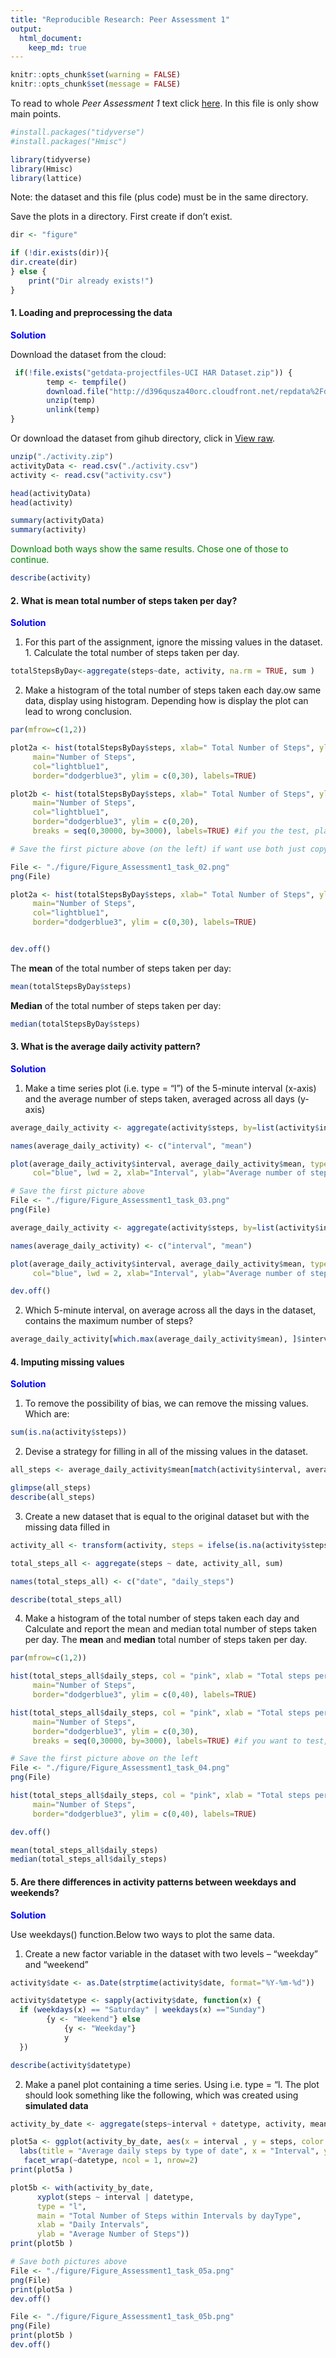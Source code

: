 ---
title: "Reproducible Research: Peer Assessment 1"
output: 
  html_document:
    keep_md: true
---

```{r}
knitr::opts_chunk$set(warning = FALSE)
knitr::opts_chunk$set(message = FALSE)
```


To read to whole *Peer Assessment 1* text click [here](https://github.com/itamaracampos/RepData_PeerAssessment1).
In this file is only show main points.

```{r}
#install.packages("tidyverse")
#install.packages("Hmisc")
```


```{r}
library(tidyverse) 
library(Hmisc)
library(lattice)
```


Note: the dataset and this file (plus code) must be in the same directory.

Save the plots in a directory. First create if don't exist.

```{r}
dir <- "figure"

if (!dir.exists(dir)){
dir.create(dir)
} else {
    print("Dir already exists!")
}
```




#### **1. Loading and preprocessing the data**

 **<span style="color: blue"> Solution  </span>**
 
Download the dataset from the cloud:

```{r}
 if(!file.exists("getdata-projectfiles-UCI HAR Dataset.zip")) {
        temp <- tempfile()
        download.file("http://d396qusza40orc.cloudfront.net/repdata%2Fdata%2Factivity.zip",temp)
        unzip(temp)
        unlink(temp)
}
```


Or download the dataset from gihub directory, click in [View raw](https://github.com/itamaracampos/RepData_PeerAssessment1/blob/master/activity.zip).

```{r} 
unzip("./activity.zip")
activityData <- read.csv("./activity.csv")
activity <- read.csv("activity.csv")
```


```{r} 
head(activityData)
head(activity)

summary(activityData)
summary(activity)
```

 <span style="color: Green"> Download both ways show the same results. Chose one of those to continue. </span>

```{r} 
describe(activity)
```



#### **2. What is mean total number of steps taken per day?**

 **<span style="color: blue"> Solution </span>**

1. For this part of the assignment, ignore the missing values in the dataset. 1. Calculate the total number of steps taken per day.

```{r}
totalStepsByDay<-aggregate(steps~date, activity, na.rm = TRUE, sum )

```


2. Make a histogram of the total number of steps taken each day.ow same data, display using histogram. Depending how is display the plot can lead to wrong conclusion. 


```{r}
par(mfrow=c(1,2))

plot2a <- hist(totalStepsByDay$steps, xlab=" Total Number of Steps", ylab="Number of Days", 
     main="Number of Steps",
     col="lightblue1",
     border="dodgerblue3", ylim = c(0,30), labels=TRUE) 

plot2b <- hist(totalStepsByDay$steps, xlab=" Total Number of Steps", ylab="Number of Days", 
     main="Number of Steps",
     col="lightblue1",
     border="dodgerblue3", ylim = c(0,20),
     breaks = seq(0,30000, by=3000), labels=TRUE) #if you the test, play with this factor  breaks = seq(0,30000, by=3000)
```


```{r, echo=FALSE}

# Save the first picture above (on the left) if want use both just copy and past the previous code

File <- "./figure/Figure_Assessment1_task_02.png"
png(File)

plot2a <- hist(totalStepsByDay$steps, xlab=" Total Number of Steps", ylab="Number of Days", 
     main="Number of Steps",
     col="lightblue1",
     border="dodgerblue3", ylim = c(0,30), labels=TRUE) 


dev.off()

```

The **mean** of the total number of steps taken per day:

```{r}
mean(totalStepsByDay$steps)
```

**Median** of the total number of steps taken per day:

```{r}
median(totalStepsByDay$steps)
```




#### **3. What is the average daily activity pattern?**

 **<span style="color: blue"> Solution </span>**

1. Make a time series plot (i.e. type = “l”) of the 5-minute interval (x-axis) and the average number of steps taken, averaged across all days (y-axis)

```{r}
average_daily_activity <- aggregate(activity$steps, by=list(activity$interval), FUN=mean, na.rm=TRUE)

names(average_daily_activity) <- c("interval", "mean")

plot(average_daily_activity$interval, average_daily_activity$mean, type = "l", 
     col="blue", lwd = 2, xlab="Interval", ylab="Average number of steps", main="Average number of steps per intervals")
```



```{r, echo=FALSE}

# Save the first picture above 
File <- "./figure/Figure_Assessment1_task_03.png"
png(File)

average_daily_activity <- aggregate(activity$steps, by=list(activity$interval), FUN=mean, na.rm=TRUE)

names(average_daily_activity) <- c("interval", "mean")

plot(average_daily_activity$interval, average_daily_activity$mean, type = "l", 
     col="blue", lwd = 2, xlab="Interval", ylab="Average number of steps", main="Average number of steps per intervals")

dev.off()

```

2. Which 5-minute interval, on average across all the days in the dataset, contains the maximum number of steps?

```{r}
average_daily_activity[which.max(average_daily_activity$mean), ]$interval
```





#### **4. Imputing missing values**

 **<span style="color: blue"> Solution </span>**

1. To remove the possibility of bias, we can remove the missing values. Which are:

```{r}
sum(is.na(activity$steps))
```

2. Devise a strategy for filling in all of the missing values in the dataset.


```{r}
all_steps <- average_daily_activity$mean[match(activity$interval, average_daily_activity$interval)]

glimpse(all_steps)
describe(all_steps)
```

3. Create a new dataset that is equal to the original dataset but with the missing data filled in

```{r}
activity_all <- transform(activity, steps = ifelse(is.na(activity$steps), yes = all_steps, no = activity$steps))

total_steps_all <- aggregate(steps ~ date, activity_all, sum)

names(total_steps_all) <- c("date", "daily_steps")

describe(total_steps_all)
```

4. Make a histogram of the total number of steps taken each day and Calculate and report the mean and median total number of steps taken per day. The **mean** and **median** total number of steps taken per day.


```{r}
par(mfrow=c(1,2))

hist(total_steps_all$daily_steps, col = "pink", xlab = "Total steps per day", 
     main="Number of Steps",
     border="dodgerblue3", ylim = c(0,40), labels=TRUE) 

hist(total_steps_all$daily_steps, col = "pink", xlab = "Total steps per day", 
     main="Number of Steps",
     border="dodgerblue3", ylim = c(0,30),
     breaks = seq(0,30000, by=3000), labels=TRUE) #if you want to test, play with this factor  breaks = seq(0,30000, by=3000)


```



```{r, echo=FALSE}

# Save the first picture above on the left
File <- "./figure/Figure_Assessment1_task_04.png"
png(File)

hist(total_steps_all$daily_steps, col = "pink", xlab = "Total steps per day",
     main="Number of Steps",
     border="dodgerblue3", ylim = c(0,40), labels=TRUE) 

dev.off()

```

```{r}
mean(total_steps_all$daily_steps)
median(total_steps_all$daily_steps)
```



#### **5. Are there differences in activity patterns between weekdays and weekends?**


 **<span style="color: blue"> Solution </span>**

Use weekdays() function.Below two ways to plot the same data.

1. Create a new factor variable in the dataset with two levels -- "weekday" and "weekend"

```{r}
activity$date <- as.Date(strptime(activity$date, format="%Y-%m-%d"))

activity$datetype <- sapply(activity$date, function(x) {
  if (weekdays(x) == "Saturday" | weekdays(x) =="Sunday") 
        {y <- "Weekend"} else 
            {y <- "Weekday"}
            y
  })

describe(activity$datetype)
```

2. Make a panel plot containing a time series. Using i.e. type = "l. The plot should look something like the following, which was created using **simulated data**

```{r}
activity_by_date <- aggregate(steps~interval + datetype, activity, mean, na.rm = TRUE)

plot5a <- ggplot(activity_by_date, aes(x = interval , y = steps, color = datetype)) + geom_line() +
  labs(title = "Average daily steps by type of date", x = "Interval", y = "Average number of steps") +
   facet_wrap(~datetype, ncol = 1, nrow=2)
print(plot5a )
```


```{r}
plot5b <- with(activity_by_date, 
      xyplot(steps ~ interval | datetype, 
      type = "l",      
      main = "Total Number of Steps within Intervals by dayType",
      xlab = "Daily Intervals",
      ylab = "Average Number of Steps"))
print(plot5b )
```


```{r, echo=FALSE}

# Save both pictures above
File <- "./figure/Figure_Assessment1_task_05a.png"
png(File)
print(plot5a )
dev.off()

File <- "./figure/Figure_Assessment1_task_05b.png"
png(File)
print(plot5b )
dev.off()

```
